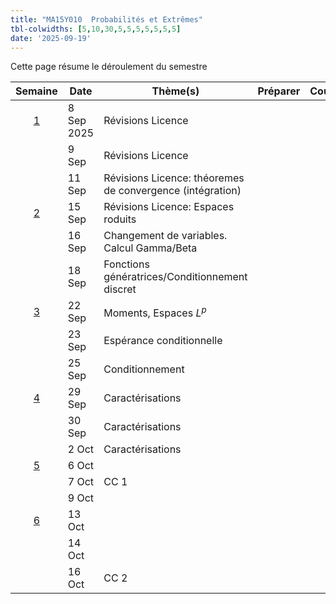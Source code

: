 ```yaml
---
title: "MA15Y010  Probabilités et Extrêmes"
tbl-colwidths: [5,10,30,5,5,5,5,5,5,5]
date: '2025-09-19'
---
```


Cette page résume le déroulement du semestre


::: column-screen-inset-right
|   Semaine            | Date        | Thème(s)   |  Préparer  |        Cours   |   Exercices     |  Évaluation |                      
|:--------------------:|-------------|------------|:----------:|:--------------:|:---------------:|:-----------:|
|  [1](/weeks/week-1.html)  | 8 Sep 2025 |    Révisions Licence         |           |         |  [TD 1](/exercices/td1.qmd)                                                                                                                |                   |
|   | 9 Sep  |   Révisions Licence     |            |         |      [TD 1](/exercices/td1.qmd)           |                   |
|   | 11 Sep  | Révisions Licence: théoremes de convergence (intégration)  |            |         |                                                                                                          [TD 1](/exercices/td1.qmd)       |                   |
|  [2](/weeks/week-2.html)  | 15 Sep  |  Révisions Licence: Espaces roduits          |            |         |                                                                                                                 |                   |
|   | 16 Sep  | Changement de variables. Calcul Gamma/Beta           |            |         |                                                                                                                 |                   |
|   | 18 Sep  | Fonctions génératrices/Conditionnement discret  |            |         |   
|  [3](/weeks/week-3.html)  | 22 Sep  |  Moments, Espaces $L^p$      |            |         |                                                                                                                 |                   |
|   | 23 Sep  | Espérance conditionnelle           |            |         |                                                                                                                  |                   |
|   | 25 Sep  | Conditionnement  |            |         |  [TD 2](/exercices/td2.qmd) [TD 2 supplément](/exercices/td2-supplement.qmd) | |
|  [4](/weeks/week-4.html)  | 29 Sep  |  Caractérisations       |            |         |                                                                                                             [TD4](/exercices/td4.qmd)     |                   |
|   | 30 Sep  |  Caractérisations              |            |         |                                                                       [Corrections TD1](/corriges/td1.html)                                          |                   |
|   | 2 Oct  |     Caractérisations    |            |         |   
|  [5](/weeks/week-5.html)  | 6 Oct   |        |            |         |                                                                                                                 |                   |
|   | 7  Oct  | CC 1           |            |         |                                                                                                                 |                   |
|   | 9 Oct  |   |            |         |   
|  [6](/weeks/week-6.html)  | 13 Oct   |        |            |         |                                                                                                                 |                   |
|   | 14  Oct  |            |            |         |                                                                                                                 |                   |
|   | 16 Oct  |  CC 2  |            |         |
:::